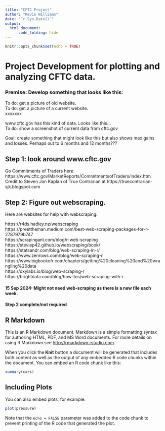 ```yaml
---
title: "CFTC Project"
author: "Kevin Williams"
date: "`r Sys.Date()`"
output:
  html_document:
      code_folding: hide
---
```


```r
knitr::opts_chunk$set(echo = TRUE)
```

# Project Development for plotting and analyzing CFTC data.

### Premise: Develop something that looks like this:

To do: get a picture of old website.  
To do: get a picture of a current website.  
xxxxxxx

www.cftc.gov has this kind of data.  Looks like this...  
To do: show a screenshot of current data from cftc.gov


Goal: create something that might look like this but also shows max gains and losses.  Perhaps out to 
6 months and 12 months???


## Step 1: look around www.cftc.gov  
Go Commitments of Traders here: https://www.cftc.gov/MarketReports/CommitmentsofTraders/index.htm  
Credit to Steven Jon Kaplan of True Contrarian at https://truecontrarian-sjk.blogspot.com  




## Step 2: Figure out webscraping.  

Here are websites for help with webscraping:

https://r4ds.hadley.nz/webscraping  
https://preettheman.medium.com/best-web-scraping-packages-for-r-2787979b747  
https://scrapingant.com/blog/r-web-scraping  
https://steviep42.github.io/webscraping/book/  
https://statsandr.com/blog/web-scraping-in-r/  
https://www.zenrows.com/blog/web-scraping-r  
https://www.bigbookofr.com/chapters/getting%20cleaning%20and%20wrangling%20data  
https://oxylabs.io/blog/web-scraping-r  
https://brightdata.com/blog/how-tos/web-scraping-with-r  

#### 15 Sep 2024:  Might not need web-scraping as there is a new file each week.
#### Step 2 complete/not required  




## R Markdown

This is an R Markdown document. Markdown is a simple formatting syntax for authoring HTML, PDF, and MS Word documents. For more details on using R Markdown see <http://rmarkdown.rstudio.com>.

When you click the **Knit** button a document will be generated that includes both content as well as the output of any embedded R code chunks within the document. You can embed an R code chunk like this:

```r
summary(cars)
```

## Including Plots

You can also embed plots, for example:

```r
plot(pressure)
```

Note that the `echo = FALSE` parameter was added to the code chunk to prevent printing of the R code that generated the plot.
